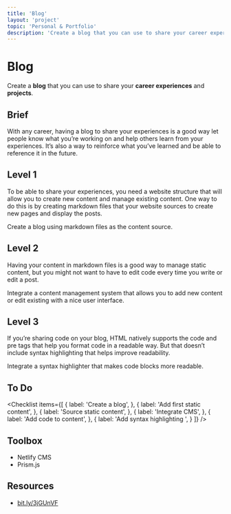 ```yaml
---
title: 'Blog'
layout: 'project'
topic: 'Personal & Portfolio'
description: 'Create a blog that you can use to share your career experiences and projects.'
---
```



<ProjectHeader>

# Blog

Create a <strong className="text-brand-blue-medium">blog</strong> that you can use to share your <strong className="text-brand-purple">career experiences</strong> and <strong className="text-brand-purple">projects</strong>.

</ProjectHeader>

<ProjectContent>

## Brief

With any career, having a blog to share your experiences is a good way let people know what you’re working on and help others learn from your experiences. It’s also a way to reinforce what you’ve learned and be able to reference it in the future.

## Level 1

To be able to share your experiences, you need a website structure that will allow you to create new content and manage existing content. One way to do this is by creating markdown files that your website sources to create new pages and display the posts.

Create a blog using markdown files as the content source.

<LoginRequired className="mt-10">

## Level 2

Having your content in markdown files is a good way to manage static content, but you might not want to have to edit code every time you write or edit a post.

Integrate a content management system that allows you to add new content or edit existing with a nice user interface.

## Level 3

If you’re sharing code on your blog, HTML natively supports the code and pre tags that help you format code in a readable way. But that doesn’t include syntax highlighting that helps improve readability.

Integrate a syntax highlighter that makes code blocks more readable.

</LoginRequired>

</ProjectContent>

<ProjectSidebar>

## To Do

<Checklist items={[
  {
    label: 'Create a blog',
  },
  {
    label: 'Add first static content',
  },
  {
    label: 'Source static content',
  },
  {
    label: 'Integrate CMS',
  },
  {
    label: 'Add code to content',
  },
  {
    label: 'Add syntax highlighting ',
  }
]} />

## Toolbox
- Netlify CMS
- Prism.js

## Resources
- [bit.ly/3jGUnVF](https://bit.ly/3jGUnVF)

</ProjectSidebar>